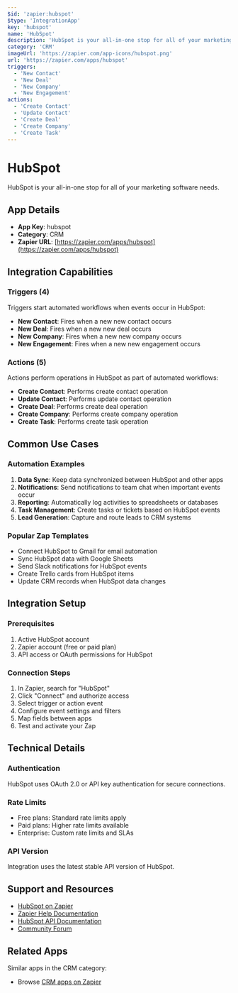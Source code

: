 ```yaml
---
$id: 'zapier:hubspot'
$type: 'IntegrationApp'
key: 'hubspot'
name: 'HubSpot'
description: 'HubSpot is your all-in-one stop for all of your marketing software needs.'
category: 'CRM'
imageUrl: 'https://zapier.com/app-icons/hubspot.png'
url: 'https://zapier.com/apps/hubspot'
triggers:
  - 'New Contact'
  - 'New Deal'
  - 'New Company'
  - 'New Engagement'
actions:
  - 'Create Contact'
  - 'Update Contact'
  - 'Create Deal'
  - 'Create Company'
  - 'Create Task'
---
```


# HubSpot

HubSpot is your all-in-one stop for all of your marketing software needs.

## App Details

- **App Key**: hubspot
- **Category**: CRM
- **Zapier URL**: [https://zapier.com/apps/hubspot](https://zapier.com/apps/hubspot)

## Integration Capabilities

### Triggers (4)

Triggers start automated workflows when events occur in HubSpot:

- **New Contact**: Fires when a new new contact occurs
- **New Deal**: Fires when a new new deal occurs
- **New Company**: Fires when a new new company occurs
- **New Engagement**: Fires when a new new engagement occurs

### Actions (5)

Actions perform operations in HubSpot as part of automated workflows:

- **Create Contact**: Performs create contact operation
- **Update Contact**: Performs update contact operation
- **Create Deal**: Performs create deal operation
- **Create Company**: Performs create company operation
- **Create Task**: Performs create task operation

## Common Use Cases

### Automation Examples

1. **Data Sync**: Keep data synchronized between HubSpot and other apps
2. **Notifications**: Send notifications to team chat when important events occur
3. **Reporting**: Automatically log activities to spreadsheets or databases
4. **Task Management**: Create tasks or tickets based on HubSpot events
5. **Lead Generation**: Capture and route leads to CRM systems

### Popular Zap Templates

- Connect HubSpot to Gmail for email automation
- Sync HubSpot data with Google Sheets
- Send Slack notifications for HubSpot events
- Create Trello cards from HubSpot items
- Update CRM records when HubSpot data changes

## Integration Setup

### Prerequisites

1. Active HubSpot account
2. Zapier account (free or paid plan)
3. API access or OAuth permissions for HubSpot

### Connection Steps

1. In Zapier, search for "HubSpot"
2. Click "Connect" and authorize access
3. Select trigger or action event
4. Configure event settings and filters
5. Map fields between apps
6. Test and activate your Zap

## Technical Details

### Authentication

HubSpot uses OAuth 2.0 or API key authentication for secure connections.

### Rate Limits

- Free plans: Standard rate limits apply
- Paid plans: Higher rate limits available
- Enterprise: Custom rate limits and SLAs

### API Version

Integration uses the latest stable API version of HubSpot.

## Support and Resources

- [HubSpot on Zapier](https://zapier.com/apps/hubspot)
- [Zapier Help Documentation](https://help.zapier.com/)
- [HubSpot API Documentation](https://developers.hubspot.com/)
- [Community Forum](https://community.zapier.com/)

## Related Apps

Similar apps in the CRM category:

- Browse [CRM apps on Zapier](https://zapier.com/apps/categories/crm)
